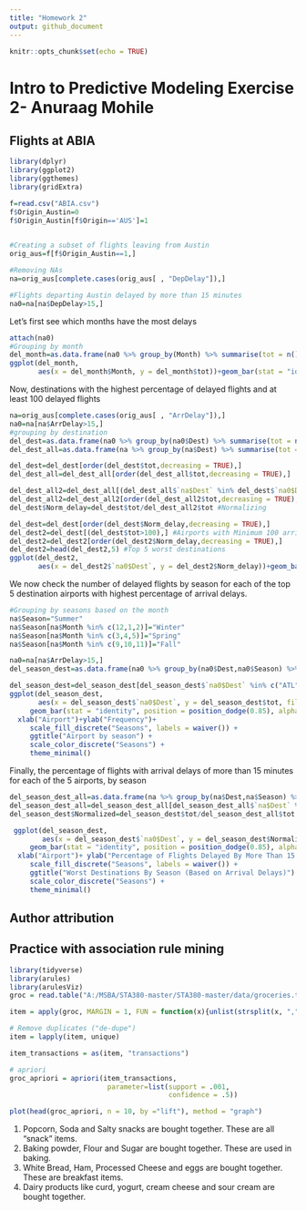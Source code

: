 ---
title: "Homework 2"
output: github_document
---

```{r setup, include=FALSE}
knitr::opts_chunk$set(echo = TRUE)
```

# **Intro to Predictive Modeling Exercise 2- Anuraag Mohile**

## Flights at ABIA

```{r,echo=FALSE,message=FALSE,warning=FALSE,comment=""} 
library(dplyr)
library(ggplot2)
library(ggthemes)
library(gridExtra)

f=read.csv("ABIA.csv")
f$Origin_Austin=0
f$Origin_Austin[f$Origin=='AUS']=1
  

#Creating a subset of flights leaving from Austin
orig_aus=f[f$Origin_Austin==1,]

#Removing NAs
na=orig_aus[complete.cases(orig_aus[ , "DepDelay"]),]

#Flights departing Austin delayed by more than 15 minutes
na0=na[na$DepDelay>15,]
```
Let's first see which months have the most delays
```{r,echo=FALSE,message=FALSE,warning=FALSE,comment=""} 

attach(na0)
#Grouping by month
del_month=as.data.frame(na0 %>% group_by(Month) %>% summarise(tot = n()))
ggplot(del_month, 
       aes(x = del_month$Month, y = del_month$tot))+geom_bar(stat = "identity", position = position_dodge(0.4), alpha = 0.4)+scale_x_discrete(limits= c("Jan","Feb","Mar","Apr","May","Jun","Jul","Aug","Sep","Oct","Nov","Dec"))+xlab("Month")+ylab('Frequency')+ggtitle("Departure Delay from Austin > 15 minutes")
```

Now, destinations with the highest percentage of delayed flights and at least 100 delayed flights

```{r,echo=FALSE,message=FALSE,warning=FALSE,comment=""} 
na=orig_aus[complete.cases(orig_aus[ , "ArrDelay"]),]
na0=na[na$ArrDelay>15,]
#grouping by destination
del_dest=as.data.frame(na0 %>% group_by(na0$Dest) %>% summarise(tot = n()))
del_dest_all=as.data.frame(na %>% group_by(na$Dest) %>% summarise(tot = n()))

del_dest=del_dest[order(del_dest$tot,decreasing = TRUE),]
del_dest_all=del_dest_all[order(del_dest_all$tot,decreasing = TRUE),]

del_dest_all2=del_dest_all[(del_dest_all$`na$Dest` %in% del_dest$`na0$Dest`),]
del_dest_all2=del_dest_all2[order(del_dest_all2$tot,decreasing = TRUE),]
del_dest$Norm_delay=del_dest$tot/del_dest_all2$tot #Normalizing

del_dest=del_dest[order(del_dest$Norm_delay,decreasing = TRUE),]
del_dest2=del_dest[(del_dest$tot>100),] #Airports with Minimum 100 arrival delays
del_dest2=del_dest2[order(del_dest2$Norm_delay,decreasing = TRUE),]
del_dest2=head(del_dest2,5) #Top 5 worst destinations
ggplot(del_dest2, 
       aes(x = del_dest2$`na0$Dest`, y = del_dest2$Norm_delay))+geom_bar(stat = "identity", position = position_dodge(0.4), alpha = 0.4)+xlab("Airport")+ylab('Frequency')+ggtitle("Arrival Delay Destinations")
```

We now check the number of delayed flights by season for each of the top 5 destination airports with highest percentage of arrival delays.

```{r,echo=FALSE,message=FALSE,warning=FALSE,comment=""}
#Grouping by seasons based on the month
na$Season="Summer"
na$Season[na$Month %in% c(12,1,2)]="Winter"
na$Season[na$Month %in% c(3,4,5)]="Spring"
na$Season[na$Month %in% c(9,10,11)]="Fall"

na0=na[na$ArrDelay>15,]
del_season_dest=as.data.frame(na0 %>% group_by(na0$Dest,na0$Season) %>% summarise(tot = n()))

del_season_dest=del_season_dest[del_season_dest$`na0$Dest` %in% c("ATL","EWR","HOU","ORD","LAX"),]
ggplot(del_season_dest, 
       aes(x = del_season_dest$`na0$Dest`, y = del_season_dest$tot, fill = as.factor(del_season_dest$`na0$Season`))) +
     geom_bar(stat = "identity", position = position_dodge(0.85), alpha = 0.5) + 
  xlab("Airport")+ylab("Frequency")+
     scale_fill_discrete("Seasons", labels = waiver()) +
     ggtitle("Airport by season") + 
     scale_color_discrete("Seasons") +
     theme_minimal()
```

Finally, the percentage of flights with arrival delays of more than 15 minutes for each of the 5 airports, by season

```{r,echo=FALSE,message=FALSE,warning=FALSE,comment=""}
del_season_dest_all=as.data.frame(na %>% group_by(na$Dest,na$Season) %>% summarise(tot = n()))
del_season_dest_all=del_season_dest_all[del_season_dest_all$`na$Dest` %in% c("ATL","EWR","HOU","ORD","LAX"),]
del_season_dest$Normalized=del_season_dest$tot/del_season_dest_all$tot

 ggplot(del_season_dest, 
        aes(x = del_season_dest$`na0$Dest`, y = del_season_dest$Normalized, fill = as.factor(del_season_dest$`na0$Season`))) +
     geom_bar(stat = "identity", position = position_dodge(0.85), alpha = 0.5) + 
  xlab("Airport")+ ylab("Percentage of Flights Delayed By More Than 15 Minutes")+ 
     scale_fill_discrete("Seasons", labels = waiver()) +
     ggtitle("Worst Destinations By Season (Based on Arrival Delays)") + 
     scale_color_discrete("Seasons") +
     theme_minimal()
```

## Author attribution

## Practice with association rule mining
```{r,echo=FALSE,message=FALSE,warning=FALSE,comment=""}
library(tidyverse)
library(arules)  
library(arulesViz)
groc = read.table("A:/MSBA/STA380-master/STA380-master/data/groceries.txt", header = FALSE, sep = ";", stringsAsFactors = FALSE)

item = apply(groc, MARGIN = 1, FUN = function(x){unlist(strsplit(x, ","))})

# Remove duplicates ("de-dupe")
item = lapply(item, unique)

item_transactions = as(item, "transactions")

# apriori
groc_apriori = apriori(item_transactions,
                        parameter=list(support = .001,
                                       confidence = .5))

plot(head(groc_apriori, n = 10, by ="lift"), method = "graph")
```


1) Popcorn, Soda and Salty snacks are bought together. These are all "snack" items.
2) Baking powder, Flour and Sugar are bought together. These are used in baking.
3) White Bread, Ham, Processed Cheese and eggs are bought together. These are breakfast items.
4) Dairy products like curd, yogurt, cream cheese and sour cream are bought together.
